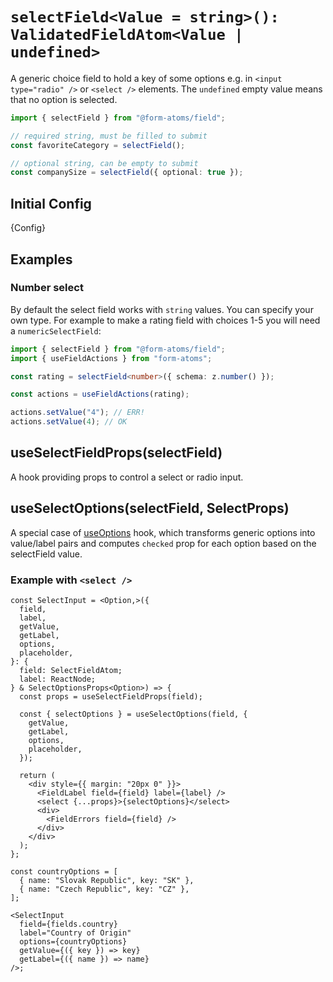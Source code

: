 
<Meta title="fields/selectField" of={SelectFieldStories} />

# `selectField<Value = string>(): ValidatedFieldAtom<Value | undefined>`

A generic choice field to hold a key of some options e.g. in `<input type="radio" />` or `<select />` elements.
The `undefined` empty value means that no option is selected.

```ts
import { selectField } from "@form-atoms/field";

// required string, must be filled to submit
const favoriteCategory = selectField();

// optional string, can be empty to submit
const companySize = selectField({ optional: true });
```

## Initial Config

<Markdown>{Config}</Markdown>

## Examples

### Number select

By default the select field works with `string` values. You can specify your own type. For example to make a rating field with choices 1-5
you will need a `numericSelectField`:

```ts
import { selectField } from "@form-atoms/field";
import { useFieldActions } from "form-atoms";

const rating = selectField<number>({ schema: z.number() });

const actions = useFieldActions(rating);

actions.setValue("4"); // ERR!
actions.setValue(4); // OK
```

## useSelectFieldProps(selectField)

A hook providing props to control a select or radio input.

## useSelectOptions(selectField, SelectProps)

A special case of [useOptions](?path=/docs/hooks-useoptions--docs) hook, which transforms generic options into value/label pairs and computes `checked` prop for each option based on the selectField value.

### Example with `<select />`

```tsx
const SelectInput = <Option,>({
  field,
  label,
  getValue,
  getLabel,
  options,
  placeholder,
}: {
  field: SelectFieldAtom;
  label: ReactNode;
} & SelectOptionsProps<Option>) => {
  const props = useSelectFieldProps(field);

  const { selectOptions } = useSelectOptions(field, {
    getValue,
    getLabel,
    options,
    placeholder,
  });

  return (
    <div style={{ margin: "20px 0" }}>
      <FieldLabel field={field} label={label} />
      <select {...props}>{selectOptions}</select>
      <div>
        <FieldErrors field={field} />
      </div>
    </div>
  );
};

const countryOptions = [
  { name: "Slovak Republic", key: "SK" },
  { name: "Czech Republic", key: "CZ" },
];

<SelectInput
  field={fields.country}
  label="Country of Origin"
  options={countryOptions}
  getValue={({ key }) => key}
  getLabel={({ name }) => name}
/>;
```

<Stories />
